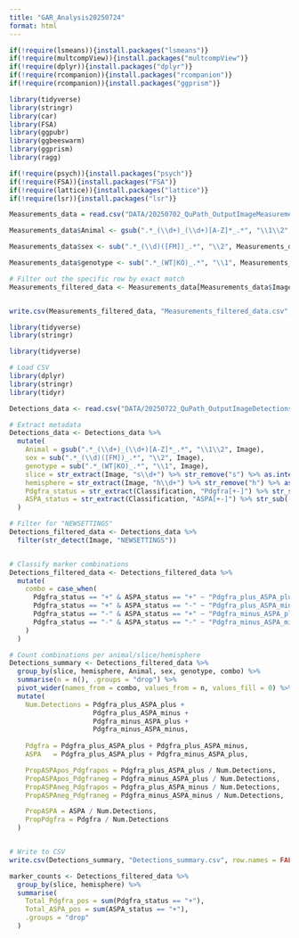 ```yaml
---
title: "GAR_Analysis20250724"
format: html
---
```


```r
if(!require(lsmeans)){install.packages("lsmeans")}
if(!require(multcompView)){install.packages("multcompView")}
if(!require(dplyr)){install.packages("dplyr")}
if(!require(rcompanion)){install.packages("rcompanion")}
if(!require(rcompanion)){install.packages("ggprism")}

library(tidyverse)
library(stringr)
library(car)
library(FSA)
library(ggpubr)
library(ggbeeswarm)
library(ggprism)
library(ragg)

if(!require(psych)){install.packages("psych")}
if(!require(FSA)){install.packages("FSA")}
if(!require(lattice)){install.packages("lattice")}
if(!require(lsr)){install.packages("lsr")}

```

```r
Measurements_data = read.csv("DATA/20250702_QuPath_OutputImageMeasurements.csv")

Measurements_data$Animal <- gsub(".*_(\\d+)_(\\d+)[A-Z]*_.*", "\\1\\2", Measurements_data$Image)

Measurements_data$sex <- sub(".*_(\\d)([FM])_.*", "\\2", Measurements_data$Image)

Measurements_data$genotype <- sub(".*_(WT|KO)_.*", "\\1", Measurements_data$Image)

# Filter out the specific row by exact match
Measurements_filtered_data <- Measurements_data[Measurements_data$Image != "MAX_20250715_CTNND2_oligo_juvenile_pilot_55194_8M_WT_s1h1_ASPA488_Pdgfra594_Olig2694_DAPI405_Merged.tif_rotated.tif", ]


write.csv(Measurements_filtered_data, "Measurements_filtered_data.csv", row.names = FALSE)


```

```r
library(tidyverse)
library(stringr)

library(tidyverse)

# Load CSV
library(dplyr)
library(stringr)
library(tidyr)

Detections_data <- read.csv("DATA/20250722_QuPath_OutputImageDetections.csv")

# Extract metadata
Detections_data <- Detections_data %>%
  mutate(
    Animal = gsub(".*_(\\d+)_(\\d+)[A-Z]*_.*", "\\1\\2", Image),
    sex = sub(".*_(\\d)([FM])_.*", "\\2", Image),
    genotype = sub(".*_(WT|KO)_.*", "\\1", Image),
    slice = str_extract(Image, "s\\d+") %>% str_remove("s") %>% as.integer(),
    hemisphere = str_extract(Image, "h\\d+") %>% str_remove("h") %>% as.integer(),
    Pdgfra_status = str_extract(Classification, "Pdgfra[+-]") %>% str_sub(-1),
    ASPA_status = str_extract(Classification, "ASPA[+-]") %>% str_sub(-1)
  )

# Filter for "NEWSETTINGS"
Detections_filtered_data <- Detections_data %>%
  filter(str_detect(Image, "NEWSETTINGS"))


# Classify marker combinations
Detections_filtered_data <- Detections_filtered_data %>%
  mutate(
    combo = case_when(
      Pdgfra_status == "+" & ASPA_status == "+" ~ "Pdgfra_plus_ASPA_plus",
      Pdgfra_status == "+" & ASPA_status == "-" ~ "Pdgfra_plus_ASPA_minus",
      Pdgfra_status == "-" & ASPA_status == "+" ~ "Pdgfra_minus_ASPA_plus",
      Pdgfra_status == "-" & ASPA_status == "-" ~ "Pdgfra_minus_ASPA_minus"
    )
  )

# Count combinations per animal/slice/hemisphere
Detections_summary <- Detections_filtered_data %>%
  group_by(slice, hemisphere, Animal, sex, genotype, combo) %>%
  summarise(n = n(), .groups = "drop") %>%
  pivot_wider(names_from = combo, values_from = n, values_fill = 0) %>%
  mutate(
    Num.Detections = Pdgfra_plus_ASPA_plus +
                     Pdgfra_plus_ASPA_minus +
                     Pdgfra_minus_ASPA_plus +
                     Pdgfra_minus_ASPA_minus,
                     
    Pdgfra = Pdgfra_plus_ASPA_plus + Pdgfra_plus_ASPA_minus,
    ASPA   = Pdgfra_plus_ASPA_plus + Pdgfra_minus_ASPA_plus,

    PropASPApos_Pdgfrapos = Pdgfra_plus_ASPA_plus / Num.Detections,
    PropASPApos_Pdgfraneg = Pdgfra_minus_ASPA_plus / Num.Detections,
    PropASPAneg_Pdgfrapos = Pdgfra_plus_ASPA_minus / Num.Detections,
    PropASPAneg_Pdgfraneg = Pdgfra_minus_ASPA_minus / Num.Detections,

    PropASPA = ASPA / Num.Detections,
    PropPdgfra = Pdgfra / Num.Detections
  )


# Write to CSV
write.csv(Detections_summary, "Detections_summary.csv", row.names = FALSE)

```

```r

marker_counts <- Detections_filtered_data %>%
  group_by(slice, hemisphere) %>%
  summarise(
    Total_Pdgfra_pos = sum(Pdgfra_status == "+"),
    Total_ASPA_pos = sum(ASPA_status == "+"),
    .groups = "drop"
  )

```
